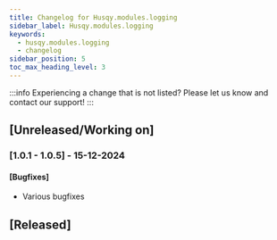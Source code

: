 ```yaml
---
title: Changelog for Husqy.modules.logging
sidebar_label: Husqy.modules.logging
keywords:
  - husqy.modules.logging
  - changelog
sidebar_position: 5
toc_max_heading_level: 3
---
```


:::info
Experiencing a change that is not listed? Please let us know and contact our support!
:::

## [Unreleased/Working on]

### [1.0.1 - 1.0.5] - 15-12-2024

#### [Bugfixes]

- Various bugfixes

## [Released]
